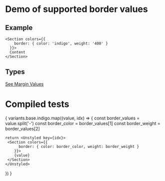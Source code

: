 
# Demo of supported border values

## Example
```
<Section colors={{
    border: { color: 'indigo', weight: '400' }
  }}>
  Content
</Section>
```
## Types
[See Margin Values](https://github.com/bolanosdev/phoenix-ui/blob/main/libraries/types/sizing/width.types.ts)


# Compiled tests
{
  variants.base.indigo.map((value, idx) => {
    const border_values = value.split('-')
    const border_color = border_values[1]
    const border_weight = border_values[2]

    return <Unstyled key={idx}>
     <Section colors={{
          border: { color: border_color, weight: border_weight }
        }}>
        {value}
     </Section> 
    </Unstyled>
  })
}


